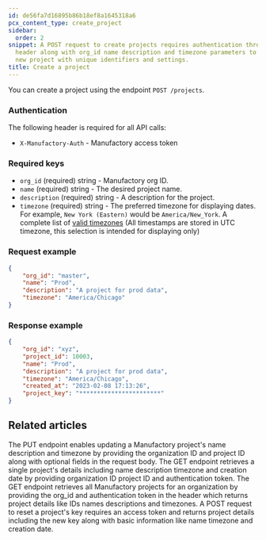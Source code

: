 ```yaml
---
id: de56fa7d16895b86b18ef8a1645318a6
pcx_content_type: create_project
sidebar:
  order: 2
snippet: A POST request to create projects requires authentication through X-Manufactory-Auth
  header along with org_id name description and timezone parameters to generate a
  new project with unique identifiers and settings.
title: Create a project
---
```


You can create a project using the endpoint `POST /projects`.

### Authentication

The following header is required for all API calls:

* `X-Manufactory-Auth` - Manufactory access token

### Required keys

* `org_id` (required) string - Manufactory org ID.
* `name` (required) string - The desired project name.
* `description` (required) string - A description for the project.
* `timezone` (required) string - The preferred timezone for displaying dates. For example, `New York (Eastern)` would be `America/New_York`. A complete list of [valid timezones](https://go.tallyfy.com/resources/timeZone.json) (All timestamps are stored in UTC timezone, this selection is intended for displaying only)

### Request example

```json
{
    "org_id": "master",
    "name": "Prod",
    "description": "A project for prod data",
    "timezone": "America/Chicago"
}
```

### Response example

```json
{
    "org_id": "xyz",
    "project_id": 10003,
    "name": "Prod",
    "description": "A project for prod data",
    "timezone": "America/Chicago",
    "created_at": "2023-02-08 17:13:26",
    "project_key": "***********************"
}
```


## Related articles
<CardGrid>
<LinkTitleCard header="<b>Projects > Update a project</b>" href="/products/docs/manufactory/projects/update_project/" > The PUT endpoint enables updating a Manufactory project's name description and timezone by providing the organization ID and project ID along with optional fields in the request body. </LinkTitleCard>
<LinkTitleCard header="<b>Projects > Get a project</b>" href="/products/docs/manufactory/projects/get_project/" > The GET endpoint retrieves a single project's details including name description timezone and creation date by providing organization ID project ID and authentication token. </LinkTitleCard>
<LinkTitleCard header="<b>Projects > Get all projects</b>" href="/products/docs/manufactory/projects/get_projects/" > The GET endpoint retrieves all Manufactory projects for an organization by providing the org_id and authentication token in the header which returns project details like IDs names descriptions and timezones. </LinkTitleCard>
<LinkTitleCard header="<b>Projects > Reset project key</b>" href="/products/docs/manufactory/projects/reset_key/" > A POST request to reset a project's key requires an access token and returns project details including the new key along with basic information like name timezone and creation date. </LinkTitleCard>
</CardGrid>